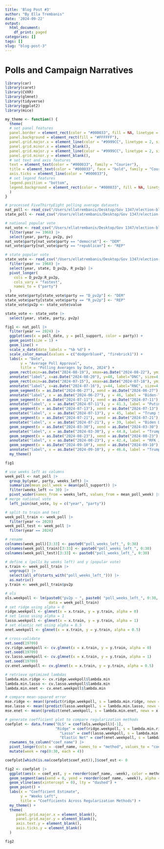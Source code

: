 ```yaml
---
title: 'Blog Post #3'
author: "By Ella Trembanis"
date: '2024-09-22'
output:
  html_document:
    df_print: paged
categories: []
tags: []
slug: "blog-post-3"
---
```


# Polls and Campaign Narratives

```r
library(car)
library(caret)
library(CVXR)
library(glmnet)
library(tidyverse)
library(ggplot2)
library(mice)
```

```r
my_theme <- function() {
  theme(
  # set panel features
  panel.border = element_rect(color = "#000033", fill = NA, linetype = 1),
  panel.background = element_rect(fill = "#FFFFFF"),
  panel.grid.major.x = element_line(color = "#9999CC", linetype = 2, size = 0.2),
  panel.grid.minor.x = element_blank(),
  panel.grid.major.y = element_line(color = "#9999CC", linetype = 2, size = 0.2),
  panel.grid.minor.y = element_blank(),
  # set text and axis features
  text = element_text(color = "#000033", family = "Courier"),
  title = element_text(color = "#000033", face = "bold", family = "Courier"),
  axis.ticks = element_line(color = "#000033"),
  # set legend features
  legend.position = "bottom",
  legend.background = element_rect(color = "#000033", fill = NA, linetype = 1)
  )
}
```

```r
# processed FiveThirtyEight polling average datasets
nat_poll <- read_csv("/Users/ellatrembanis/Desktop/Gov 1347/election-blog/election-blog/Blog #3/data/national_polls_1968-2024.csv")
state_poll <- read_csv("/Users/ellatrembanis/Desktop/Gov 1347/election-blog/election-blog/Blog #3/data/state_polls_1968-2024.csv")

# national popular vote
nat_vote <- read_csv("/Users/ellatrembanis/Desktop/Gov 1347/election-blog/election-blog/Blog #3/data/popvote_1948-2020.csv") |>
  filter(year >= 1968) |>
  select(year, party, pv2p, pv)
nat_vote$party[nat_vote$party == "democrat"] <- "DEM"
nat_vote$party[nat_vote$party == "republican"] <- "REP"

# state popular vote
state_vote <- read_csv("/Users/ellatrembanis/Desktop/Gov 1347/election-blog/election-blog/Blog #3/data/clean_wide_state_2pv_1948_2020.csv") |>
  filter(year >= 1968) |>
  select(year, state, D_pv2p, R_pv2p) |>
  pivot_longer(
    cols = D_pv2p:R_pv2p,
    cols_vary = "fastest",
    names_to = ("party")
  )
state_vote$party[state_vote$party == "D_pv2p"] <- "DEM"
state_vote$party[state_vote$party == "R_pv2p"] <- "REP"
state_vote$pv2p <- state_vote$value

state_vote <- state_vote |>
  select(year, state, party, pv2p)
```


```r
fig1 <- nat_poll |> 
  filter(year == 2024) |> 
  ggplot(aes(x = poll_date, y = poll_support, color = party)) +
  geom_point(size = 1) + 
  geom_line() + 
  scale_x_date(date_labels = "%b %d") + 
  scale_color_manual(values = c("dodgerblue4", "firebrick1")) +
  labs(x = "Date",
       y = "Average Poll Approval", 
       title = "Polling Averages by Date, 2024") + 
  geom_rect(xmin=as.Date("2024-08-19"), xmax=as.Date("2024-08-22"), ymin=45, ymax=48.5, alpha=0.02, colour=NA, fill="#9999CC") +
  annotate("label", x=as.Date("2024-08-20"), y=48, label="DNC", size=4, family = "Courier") +
  geom_rect(xmin=as.Date("2024-07-15"), xmax=as.Date("2024-07-18"), ymin=41.7, ymax=45, alpha=0.02, colour=NA, fill="#9999CC") +
  annotate("label", x=as.Date("2024-07-16"), y=44, label="RNC", size=4, family = "Courier") +
  geom_segment(x = as.Date("2024-06-27"), xend = as.Date("2024-06-27"), y = 41, yend = 46, linetype = "dashed", alpha = 0.4, color = "#9999CC") +
  annotate("label", x = as.Date("2024-06-27"), y = 46, label = "Biden-Trump\nDebate", size = 3, family = "Courier") +
  geom_segment(x = as.Date("2024-07-11"), xend = as.Date("2024-07-11"), y = 40.2, yend = 41.3, linetype = "dashed", alpha = 0.4, color = "#9999CC") +
  annotate("label", x = as.Date("2024-07-11"), y = 41.3, label = "Putin\nGaffe", size = 3, family = "Courier") +
  geom_segment(x = as.Date("2024-07-13"), xend = as.Date("2024-07-13"), y = 42.2, yend = 45, linetype = "dashed", alpha = 0.4, color = "#9999CC") +
  annotate("label", x = as.Date("2024-07-13"), y = 45, label = "Trump Shot", size = 3, family = "Courier") +
  geom_segment(x = as.Date("2024-07-21"), xend = as.Date("2024-07-21"), y = 39, yend = 40.2, linetype = "dashed", alpha = 0.4, color = "#9999CC") +
  annotate("label", x = as.Date("2024-07-21"), y = 39, label = "Biden Drops Out", size = 3, family = "Courier") +
  geom_segment(x = as.Date("2024-03-30"), xend = as.Date("2024-03-30"), y = 43.1, yend = 44.8, linetype = "dashed", alpha = 0.4, color = "#9999CC") +
  annotate("label", x = as.Date("2024-03-30"), y = 44.8, label = "Trump Convicted", size = 3, family = "Courier") +
  geom_segment(x = as.Date("2024-08-23"), xend = as.Date("2024-08-23"), y = 47.2, yend = 42.4, linetype = "dashed", alpha = 0.4, color = "#9999CC") +
  annotate("label", x = as.Date("2024-08-23"), y = 42.4, label = "RFK Jr\nDrops Out", size = 3, family = "Courier") +
  geom_segment(x = as.Date("2024-09-10"), xend = as.Date("2024-09-10"), y = 48.2, yend = 45.7, linetype = "dashed", alpha = 0.4, color = "#9999CC") +
  annotate("label", x = as.Date("2024-09-10"), y = 46.6, label = "Trump-Harris\nDebate", size = 3, family = "Courier") +
  my_theme()
```

```r
fig1
```

```r
# use weeks left as columns
week_poll <- nat_poll |> 
  group_by(year, party, weeks_left) |>
  summarize(mean_poll_week = mean(poll_support)) |> 
  filter(weeks_left <= 30) |> 
  pivot_wider(names_from = weeks_left, values_from = mean_poll_week) |>
# merge national vote
  left_join(nat_vote, by = c("year", "party"))

# split to train and test
week_poll_train <- week_poll |> 
  filter(year <= 2020)
week_poll_test <- week_poll |> 
  filter(year == 2024)

# rename
colnames(week_poll)[3:33] <- paste0("poll_weeks_left_", 0:30)
colnames(week_poll_train)[3:33] <- paste0("poll_weeks_left_", 0:30)
colnames(week_poll_test)[3:33] <- paste0("poll_weeks_left_", 0:30)

# define x (polls by weeks left) and y (popular vote)
x.train <- week_poll_train |>
  ungroup() |> 
  select(all_of(starts_with("poll_weeks_left_"))) |> 
  as.matrix()
y.train <- week_poll_train$pv2p

# ols
ols.weekpoll <- lm(paste0("pv2p ~ ", paste0( "poll_weeks_left_", 0:30, collapse = " + ")), 
                    data = week_poll_train)
# set ridge using alpha = 0
ridge.weekpoll <- glmnet(x = x.train, y = y.train, alpha = 0)
# set lasso using alpha = 1
lasso.weekpoll <- glmnet(x = x.train, y = y.train, alpha = 1) 
# set elastic net using alpha = 0.5
enet.weekpoll <- glmnet(x = x.train, y = y.train, alpha = 0.5) 

# cross-validate
set.seed(19709)
cv.ridge.weekpoll <- cv.glmnet(x = x.train, y = y.train, alpha = 0)
set.seed(19709)
cv.lasso.weekpoll <- cv.glmnet(x = x.train, y = y.train, alpha = 1)
set.seed(19709)
cv.enet.weekpoll <- cv.glmnet(x = x.train, y = y.train, alpha = 0.5)

# retrieve optimized lambdas
lambda.min.ridge <- cv.ridge.weekpoll$lambda.min
lambda.min.lasso <- cv.lasso.weekpoll$lambda.min
lambda.min.enet <- cv.enet.weekpoll$lambda.min

# compare mean-squared error
mse.ridge <- mean((predict(ridge.weekpoll, s = lambda.min.ridge, newx = x.train) - y.train)^2) #9.575001
mse.lasso <- mean((predict(lasso.weekpoll, s = lambda.min.lasso, newx = x.train) - y.train)^2) #4.681366
mse.enet <- mean((predict(enet.weekpoll, s = lambda.min.enet, newx = x.train) - y.train)^2) #4.302942

# generate coefficient plot to compare regularization methods
coefplot <- data.frame("OLS" = coef(ols.weekpoll)[-1],
                       "Ridge" = coef(ridge.weekpoll, s = lambda.min.ridge)[-1], 
                         "Lasso" = coef(lasso.weekpoll, s = lambda.min.lasso)[-1], 
                         "Elastic Net" = coef(enet.weekpoll, s = lambda.min.enet)[-1]) |> 
  rownames_to_column("coef_name") |> 
  pivot_longer(cols = -coef_name, names_to = "method", values_to = "coef_est") |> 
  mutate(week = rep(0:30, each = 4))

coefplot[which(is.na(coefplot$coef_est)),]$coef_est <- 0 

fig2 <- coefplot |>
  ggplot(aes(x = coef_est, y = reorder(coef_name, -week), color = method)) +
  geom_segment(aes(xend = 0, yend = reorder(coef_name, -week)), alpha = 0.5, lty = "dashed") +
  geom_vline(aes(xintercept = 0), lty = "dashed") +   
  geom_point() + 
  labs(x = "Coefficient Estimate", 
       y = "Weeks Left", 
       title = "Coefficients Across Regularization Methods") + 
  my_theme() +
  theme(
     panel.grid.major.x = element_blank(),
     panel.grid.major.y = element_blank(),
     axis.text.y = element_blank(),
     axis.ticks.y = element_blank()
  )
```

```r
fig2
```


